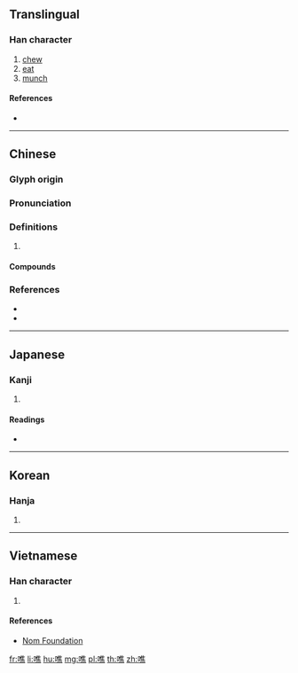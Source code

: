 {{character info/new}}
==Translingual==

===Han character===
{{Han char|rn=30|rad=口|as=12|sn=15|four=|canj=ROGF|ids=⿰口焦}}

# [[chew]]
# [[eat]]
# [[munch]]

====References====
* {{Han ref|kx=0208.270|dkj=04306|dj=0431.190|hdz=10684.100|uh=564D|ud=22093}}

----

==Chinese==
{{zh-forms}}

===Glyph origin===
{{Han etym}}

===Pronunciation===
{{zh-pron
|m=jiào
|c=ziu1,ziu3,ziu6,zau1
|mc=y
|oc=y
|cat=
}}

===Definitions===
{{zh-hanzi}}

# {{rfdef|zh}}

====Compounds====
{{zh-der|噍類無遺|啁噍|噍類|噍殺|無噍類}}

===References===
* {{R:yue:jyut.net}}
* {{R:yue:Jyutping Database}}

----

==Japanese==

===Kanji===
{{ja-kanji|grade=|rs=口12}}

# {{defn|lang=ja|sort=口12}}

====Readings====
* {{ja-readings|on=[[せう]] (seu), [[ぜう]] (zeu), [[しう]] (shiu), [[しゆ]] (shiyu), [[しゃく]] (shaku), [[ざく]] (zaku)|kun=[[かむ]] (kamu)}}

----

==Korean==

===Hanja===
{{ko-hanja|hangeul=초|rv=cho|mr=ch'o}}

# {{defn|lang=ko|sort=口12}}

----

==Vietnamese==

===Han character===
{{vi-hantu|[[tiếu]]|rs=口12}}

# {{defn|lang=vi|sort=口12}}

====References====
* [http://nomfoundation.org/common/nom_details.php?codepoint=564d Nom Foundation]

[[fr:噍]]
[[li:噍]]
[[hu:噍]]
[[mg:噍]]
[[pl:噍]]
[[th:噍]]
[[zh:噍]]